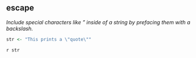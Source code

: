 ## escape

<dfn>Include special characters like " inside of a string by prefacing them with a backslash.</dfn>

```r
str <- "This prints a \"quote\""
```

`r str`
